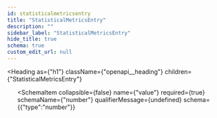 ```yaml
---
id: statisticalmetricsentry
title: "StatisticalMetricsEntry"
description: ""
sidebar_label: "StatisticalMetricsEntry"
hide_title: true
schema: true
custom_edit_url: null
---
```



<Heading
  as={"h1"}
  className={"openapi__heading"}
  children={"StatisticalMetricsEntry"}
>
</Heading>





<ul>
  <SchemaItem
    collapsible={false}
    name={"key"}
    required={true}
    schemaName={"string"}
    qualifierMessage={undefined}
    schema={{"type":"string"}}
  >
    
  </SchemaItem><SchemaItem
    collapsible={false}
    name={"value"}
    required={true}
    schemaName={"number"}
    qualifierMessage={undefined}
    schema={{"type":"number"}}
  >
    
  </SchemaItem>
</ul>
            